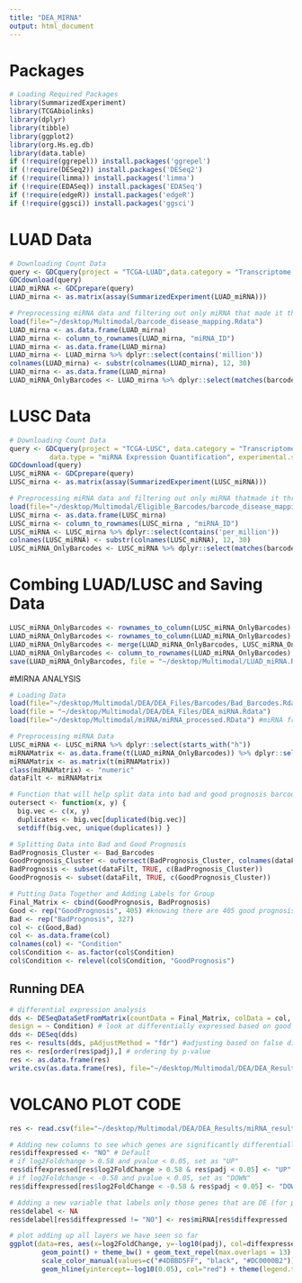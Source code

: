```yaml
---
title: "DEA_MIRNA"
output: html_document
---
```


# Packages

```r
# Loading Required Packages
library(SummarizedExperiment)
library(TCGAbiolinks)
library(dplyr)
library(tibble)
library(ggplot2)
library(org.Hs.eg.db)
library(data.table)
if (!require(ggrepel)) install.packages('ggrepel')
if (!require(DESeq2)) install.packages('DESeq2')
if (!require(limma)) install.packages('limma')
if (!require(EDASeq)) install.packages('EDASeq')
if (!require(edgeR)) install.packages('edgeR')
if (!require(ggsci)) install.packages('ggsci')
```

# LUAD Data

```r
# Downloading Count Data
query <- GDCquery(project = "TCGA-LUAD",data.category = "Transcriptome Profiling", data.type = "miRNA Expression Quantification", experimental.strategy = "miRNA-Seq")
GDCdownload(query)
LUAD_miRNA <- GDCprepare(query)
LUAD_mirna <- as.matrix(assay(SummarizedExperiment(LUAD_miRNA)))

# Preprocessing miRNA data and filtering out only miRNA that made it through preprocessing
load(file="~/desktop/Multimodal/barcode_disease_mapping.Rdata")
LUAD_mirna <- as.data.frame(LUAD_mirna)
LUAD_mirna <- column_to_rownames(LUAD_mirna, "miRNA_ID")
LUAD_mirna <- as.data.frame(LUAD_mirna)
LUAD_mirna <- LUAD_mirna %>% dplyr::select(contains('million'))
colnames(LUAD_mirna) <- substr(colnames(LUAD_mirna), 12, 30)
LUAD_mirna <- as.data.frame(LUAD_mirna)
LUAD_miRNA_OnlyBarcodes <- LUAD_mirna %>% dplyr::select(matches(barcode_disease_mapping$barcode))
```

# LUSC Data

```r
# Downloading Count Data
query <- GDCquery(project = "TCGA-LUSC", data.category = "Transcriptome Profiling",
          data.type = "miRNA Expression Quantification", experimental.strategy = "miRNA-Seq")
GDCdownload(query)
LUSC_miRNA <- GDCprepare(query)
LUSC_mirna <- as.matrix(assay(SummarizedExperiment(LUSC_miRNA)))

# Preprocessing miRNA data and filtering out only miRNA thatmade it through preprocessing
load(file="~/desktop/Multimodal/Eligible_Barcodes/barcode_disease_mapping.Rdata")
LUSC_mirna <- as.data.frame(LUSC_mirna)
LUSC_mirna <- column_to_rownames(LUSC_mirna , "miRNA_ID")
LUSC_miRNA <- LUSC_mirna %>% dplyr::select(contains('per_million'))
colnames(LUSC_miRNA) <- substr(colnames(LUSC_miRNA), 12, 30)
LUSC_miRNA_OnlyBarcodes <- LUSC_miRNA %>% dplyr::select(matches(barcode_disease_mapping$barcode))
```

# Combing LUAD/LUSC and Saving Data

```r
LUSC_miRNA_OnlyBarcodes <- rownames_to_column(LUSC_miRNA_OnlyBarcodes)
LUAD_miRNA_OnlyBarcodes <- rownames_to_column(LUAD_miRNA_OnlyBarcodes)
LUAD_miRNA_OnlyBarcodes <- merge(LUAD_miRNA_OnlyBarcodes, LUSC_miRNA_OnlyBarcodes, by="rowname")
LUAD_miRNA_OnlyBarcodes <- column_to_rownames(LUAD_miRNA_OnlyBarcodes)
save(LUAD_miRNA_OnlyBarcodes, file = "~/desktop/Multimodal/LUAD_miRNA.Rdata")
```

#MIRNA ANALYSIS

```r
# Loading Data
load(file="~/desktop/Multimodal/DEA/DEA_Files/Barcodes/Bad_Barcodes.Rdata")
load(file = "~/desktop/Multimodal/DEA/DEA_Files/DEA_miRNA.Rdata")
load(file="~/desktop/Multimodal/miRNA/miRNA_processed.RData") #miRNA from Preprocessing

# Preprocessing miRNA Data
LUSC_miRNA <- LUSC_miRNA %>% dplyr::select(starts_with("h"))
miRNAMatrix <- as.data.frame(t(LUAD_miRNA_OnlyBarcodes)) %>% dplyr::select(all_of(colnames(LUSC_miRNA)))
miRNAMatrix <- as.matrix(t(miRNAMatrix))
class(miRNAMatrix) <- "numeric"
dataFilt <- miRNAMatrix

# Function that will help split data into bad and good prognosis barcodes
outersect <- function(x, y) {
  big.vec <- c(x, y)
  duplicates <- big.vec[duplicated(big.vec)]
  setdiff(big.vec, unique(duplicates)) }

# Splitting Data into Bad and Good Prognosis
BadPrognosis_Cluster <- Bad_Barcodes
GoodPrognosis_Cluster <- outersect(BadPrognosis_Cluster, colnames(dataFilt))
BadPrognosis <- subset(dataFilt, TRUE, c(BadPrognosis_Cluster))
GoodPrognosis <- subset(dataFilt, TRUE, c(GoodPrognosis_Cluster))

# Putting Data Together and Adding Labels for Group
Final_Matrix <- cbind(GoodPrognosis, BadPrognosis)
Good <- rep("GoodPrognosis", 405) #knowing there are 405 good prognosis pts and data is in order
Bad <- rep("BadPrognosis", 327)
col <- c(Good,Bad)
col <- as.data.frame(col)
colnames(col) <- "Condition"
col$Condition <- as.factor(col$Condition)
col$Condition <- relevel(col$Condition, "GoodPrognosis")
```

## Running DEA

```r
# differential expression analysis
dds <- DESeqDataSetFromMatrix(countData = Final_Matrix, colData = col,
design = ~ Condition) # look at differentially expressed based on good or bad prognosis
dds <- DESeq(dds)
res <- results(dds, pAdjustMethod = "fdr") #adjusting based on false discovery rate
res <- res[order(res$padj),] # ordering by p-value
res <- as.data.frame(res)
write.csv(as.data.frame(res), file="~/desktop/Multimodal/DEA/DEA_Results/miRNA_results.csv") #Saving Results from DEA Analysis
```

# VOLCANO PLOT CODE

```r
res <- read.csv(file="~/desktop/Multimodal/DEA/DEA_Results/miRNA_results.csv") # Re-loading data

# Adding new columns to see which genes are significantly differentially expressed
res$diffexpressed <- "NO" # Default
# if log2Foldchange > 0.58 and pvalue < 0.05, set as "UP" 
res$diffexpressed[res$log2FoldChange > 0.58 & res$padj < 0.05] <- "UP"
# if log2Foldchange < -0.58 and pvalue < 0.05, set as "DOWN"
res$diffexpressed[res$log2FoldChange < -0.58 & res$padj < 0.05] <- "DOWN"

# Adding a new variable that labels only those genes that are DE (for plotting below)
res$delabel <- NA
res$delabel[res$diffexpressed != "NO"] <- res$miRNA[res$diffexpressed != "NO"]

# plot adding up all layers we have seen so far
ggplot(data=res, aes(x=log2FoldChange, y=-log10(padj), col=diffexpressed, label=delabel)) +
        geom_point() + theme_bw() + geom_text_repel(max.overlaps = 13) +
        scale_color_manual(values=c("#4DBBD5FF", "black", "#DC0000B2")) + labs(y="-log10(P)", title="miRNA") + geom_vline(xintercept=c(-0.58, 0.58), col="red") +
        geom_hline(yintercept=-log10(0.05), col="red") + theme(legend.title=element_blank())
```
